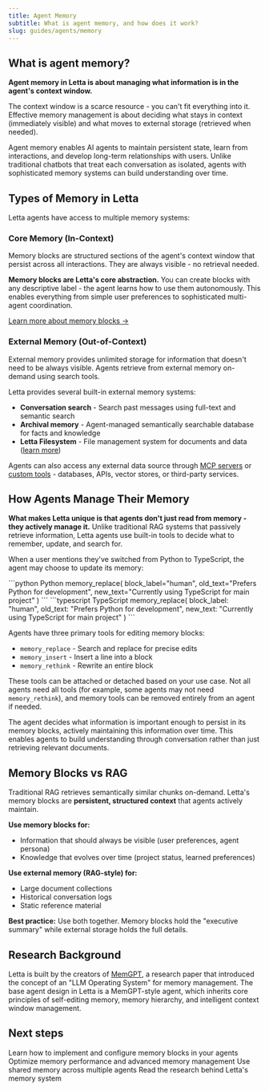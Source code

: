 ```yaml
---
title: Agent Memory
subtitle: What is agent memory, and how does it work?
slug: guides/agents/memory
---
```


## What is agent memory?

**Agent memory in Letta is about managing what information is in the agent's context window.**

The context window is a scarce resource - you can't fit everything into it. Effective memory management is about deciding what stays in context (immediately visible) and what moves to external storage (retrieved when needed).

Agent memory enables AI agents to maintain persistent state, learn from interactions, and develop long-term relationships with users. Unlike traditional chatbots that treat each conversation as isolated, agents with sophisticated memory systems can build understanding over time.

## Types of Memory in Letta

Letta agents have access to multiple memory systems:

### Core Memory (In-Context)
Memory blocks are structured sections of the agent's context window that persist across all interactions. They are always visible - no retrieval needed.

**Memory blocks are Letta's core abstraction.** You can create blocks with any descriptive label - the agent learns how to use them autonomously. This enables everything from simple user preferences to sophisticated multi-agent coordination.

[Learn more about memory blocks →](/guides/agents/memory-blocks)

### External Memory (Out-of-Context)
External memory provides unlimited storage for information that doesn't need to be always visible. Agents retrieve from external memory on-demand using search tools.

Letta provides several built-in external memory systems:
- **Conversation search** - Search past messages using full-text and semantic search
- **Archival memory** - Agent-managed semantically searchable database for facts and knowledge
- **Letta Filesystem** - File management system for documents and data ([learn more](/guides/agents/filesystem))

Agents can also access any external data source through [MCP servers](/guides/mcp/overview) or [custom tools](/guides/agents/custom-tools) - databases, APIs, vector stores, or third-party services.

## How Agents Manage Their Memory

**What makes Letta unique is that agents don't just read from memory - they actively manage it.** Unlike traditional RAG systems that passively retrieve information, Letta agents use built-in tools to decide what to remember, update, and search for.

When a user mentions they've switched from Python to TypeScript, the agent may choose to update its memory:

<CodeGroup>
```python Python
memory_replace(
    block_label="human",
    old_text="Prefers Python for development",
    new_text="Currently using TypeScript for main project"
)
```
```typescript TypeScript
memory_replace(
    block_label: "human",
    old_text: "Prefers Python for development",
    new_text: "Currently using TypeScript for main project"
)
```
</CodeGroup>

Agents have three primary tools for editing memory blocks:
- `memory_replace` - Search and replace for precise edits
- `memory_insert` - Insert a line into a block
- `memory_rethink` - Rewrite an entire block

These tools can be attached or detached based on your use case. Not all agents need all tools (for example, some agents may not need `memory_rethink`), and memory tools can be removed entirely from an agent if needed.

The agent decides what information is important enough to persist in its memory blocks, actively maintaining this information over time. This enables agents to build understanding through conversation rather than just retrieving relevant documents.

## Memory Blocks vs RAG

Traditional RAG retrieves semantically similar chunks on-demand. Letta's memory blocks are **persistent, structured context** that agents actively maintain.

**Use memory blocks for:**
- Information that should always be visible (user preferences, agent persona)
- Knowledge that evolves over time (project status, learned preferences)

**Use external memory (RAG-style) for:**
- Large document collections
- Historical conversation logs
- Static reference material

**Best practice:** Use both together. Memory blocks hold the "executive summary" while external storage holds the full details.

## Research Background

Letta is built by the creators of [MemGPT](https://arxiv.org/abs/2310.08560), a research paper that introduced the concept of an "LLM Operating System" for memory management. The base agent design in Letta is a MemGPT-style agent, which inherits core principles of self-editing memory, memory hierarchy, and intelligent context window management.

## Next steps

<CardGroup cols={2}>
  <Card
    title="Memory Blocks Guide"
    href="/guides/agents/memory-blocks"
  >
    Learn how to implement and configure memory blocks in your agents
  </Card>
  <Card
    title="Context Engineering"
    href="/guides/agents/context-engineering"
  >
    Optimize memory performance and advanced memory management
  </Card>
  <Card
    title="Shared Memory Patterns"
    href="/guides/agents/multiagent-memory"
  >
    Use shared memory across multiple agents
  </Card>
  <Card
    title="MemGPT Paper"
    href="https://arxiv.org/abs/2310.08560"
  >
    Read the research behind Letta's memory system
  </Card>
</CardGroup>
